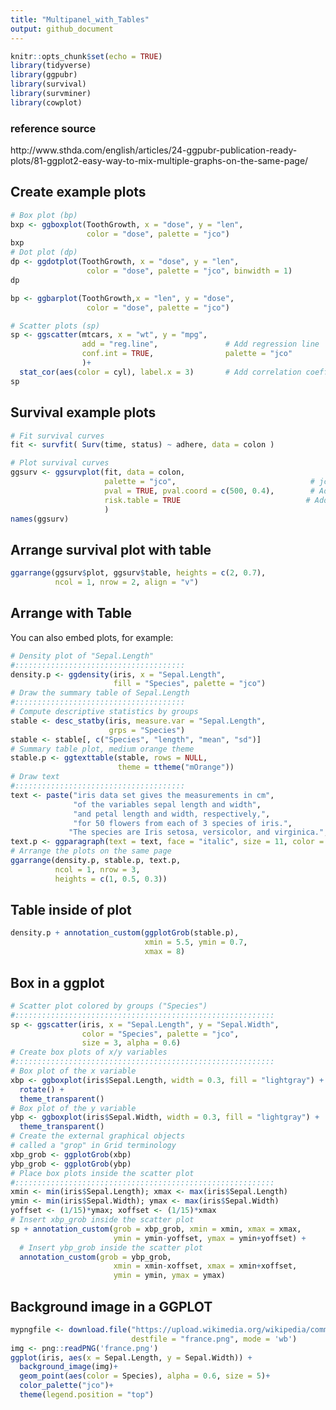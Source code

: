 ```yaml
---
title: "Multipanel_with_Tables"
output: github_document
---
```


```r
knitr::opts_chunk$set(echo = TRUE)
library(tidyverse)
library(ggpubr)
library(survival)
library(survminer)
library(cowplot)
```

### reference source
http://www.sthda.com/english/articles/24-ggpubr-publication-ready-plots/81-ggplot2-easy-way-to-mix-multiple-graphs-on-the-same-page/  


## Create example plots

```r
# Box plot (bp)
bxp <- ggboxplot(ToothGrowth, x = "dose", y = "len",
                 color = "dose", palette = "jco")
bxp
# Dot plot (dp)
dp <- ggdotplot(ToothGrowth, x = "dose", y = "len",
                 color = "dose", palette = "jco", binwidth = 1)
dp

bp <- ggbarplot(ToothGrowth,x = "len", y = "dose",
                 color = "dose", palette = "jco")

# Scatter plots (sp)
sp <- ggscatter(mtcars, x = "wt", y = "mpg",
                add = "reg.line",               # Add regression line
                conf.int = TRUE,                palette = "jco"
                )+
  stat_cor(aes(color = cyl), label.x = 3)       # Add correlation coefficient
sp
```

## Survival example plots

```r
# Fit survival curves
fit <- survfit( Surv(time, status) ~ adhere, data = colon )

# Plot survival curves
ggsurv <- ggsurvplot(fit, data = colon, 
                     palette = "jco",                              # jco palette
                     pval = TRUE, pval.coord = c(500, 0.4),        # Add p-value
                     risk.table = TRUE                            # Add risk table
                     )
names(ggsurv)
```


## Arrange survival plot with table


```r
ggarrange(ggsurv$plot, ggsurv$table, heights = c(2, 0.7),
          ncol = 1, nrow = 2, align = "v")
```

## Arrange with Table

You can also embed plots, for example:

```r
# Density plot of "Sepal.Length"
#::::::::::::::::::::::::::::::::::::::
density.p <- ggdensity(iris, x = "Sepal.Length", 
                       fill = "Species", palette = "jco")
# Draw the summary table of Sepal.Length
#::::::::::::::::::::::::::::::::::::::
# Compute descriptive statistics by groups
stable <- desc_statby(iris, measure.var = "Sepal.Length",
                      grps = "Species")
stable <- stable[, c("Species", "length", "mean", "sd")]
# Summary table plot, medium orange theme
stable.p <- ggtexttable(stable, rows = NULL, 
                        theme = ttheme("mOrange"))
# Draw text
#::::::::::::::::::::::::::::::::::::::
text <- paste("iris data set gives the measurements in cm",
              "of the variables sepal length and width",
              "and petal length and width, respectively,",
              "for 50 flowers from each of 3 species of iris.",
             "The species are Iris setosa, versicolor, and virginica.", sep = " ")
text.p <- ggparagraph(text = text, face = "italic", size = 11, color = "black")
# Arrange the plots on the same page
ggarrange(density.p, stable.p, text.p, 
          ncol = 1, nrow = 3,
          heights = c(1, 0.5, 0.3))
```

## Table inside of plot
```r
density.p + annotation_custom(ggplotGrob(stable.p),
                              xmin = 5.5, ymin = 0.7,
                              xmax = 8)
```


## Box in a ggplot
```r
# Scatter plot colored by groups ("Species")
#::::::::::::::::::::::::::::::::::::::::::::::::::::::::::
sp <- ggscatter(iris, x = "Sepal.Length", y = "Sepal.Width",
                color = "Species", palette = "jco",
                size = 3, alpha = 0.6)
# Create box plots of x/y variables
#::::::::::::::::::::::::::::::::::::::::::::::::::::::::::
# Box plot of the x variable
xbp <- ggboxplot(iris$Sepal.Length, width = 0.3, fill = "lightgray") +
  rotate() +
  theme_transparent()
# Box plot of the y variable
ybp <- ggboxplot(iris$Sepal.Width, width = 0.3, fill = "lightgray") +
  theme_transparent()
# Create the external graphical objects
# called a "grop" in Grid terminology
xbp_grob <- ggplotGrob(xbp)
ybp_grob <- ggplotGrob(ybp)
# Place box plots inside the scatter plot
#::::::::::::::::::::::::::::::::::::::::::::::::::::::::::
xmin <- min(iris$Sepal.Length); xmax <- max(iris$Sepal.Length)
ymin <- min(iris$Sepal.Width); ymax <- max(iris$Sepal.Width)
yoffset <- (1/15)*ymax; xoffset <- (1/15)*xmax
# Insert xbp_grob inside the scatter plot
sp + annotation_custom(grob = xbp_grob, xmin = xmin, xmax = xmax, 
                       ymin = ymin-yoffset, ymax = ymin+yoffset) +
  # Insert ybp_grob inside the scatter plot
  annotation_custom(grob = ybp_grob,
                       xmin = xmin-xoffset, xmax = xmin+xoffset, 
                       ymin = ymin, ymax = ymax)
```

## Background image in a GGPLOT
```r
mypngfile <- download.file("https://upload.wikimedia.org/wikipedia/commons/thumb/e/e4/France_Flag_Map.svg/612px-France_Flag_Map.svg.png", 
                           destfile = "france.png", mode = 'wb') 
img <- png::readPNG('france.png') 
ggplot(iris, aes(x = Sepal.Length, y = Sepal.Width)) +
  background_image(img)+
  geom_point(aes(color = Species), alpha = 0.6, size = 5)+
  color_palette("jco")+
  theme(legend.position = "top")
```



